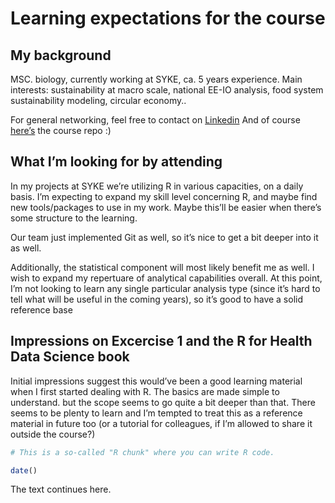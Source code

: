
# Learning expectations for the course 

## My background

MSC. biology, currently working at SYKE, ca. 5 years experience. 
Main interests: sustainability at macro scale, national EE-IO analysis, food system sustainability modeling, circular economy.. 

For general networking, feel free to contact on [Linkedin](https://www.linkedin.com/in/henrivirkkunen/)
And of course [here's](https://raijin-90.github.io/IODS-project/) the course repo :)



## What I'm looking for by attending

In my projects at SYKE we're utilizing R in various capacities, on a daily basis. 
I'm expecting to expand my skill level concerning R, and maybe find new tools/packages to use in my work. Maybe this'll be easier when there's some structure to the learning.  

Our team just implemented Git as well, so it's nice to get a bit deeper into it as well.    

Additionally, the statistical component will most likely benefit me as well. I wish to expand my repertuare of analytical capabilities overall. At this point, I'm not looking to learn any single particular analysis type (since it's hard to tell what will be useful in the coming years), so it's good to have a solid reference base 

## Impressions on Excercise 1 and the R for Health Data Science book

Initial impressions suggest this would've been a good learning material when I first started dealing with R. The basics are made simple to understand. but the scope seems to go quite a bit deeper than that. There seems to be plenty to learn and I'm tempted to treat this as a reference material in future too (or a tutorial for colleagues, if I'm allowed to share it outside the course?)


```r
# This is a so-called "R chunk" where you can write R code.

date()

```
The text continues here.

